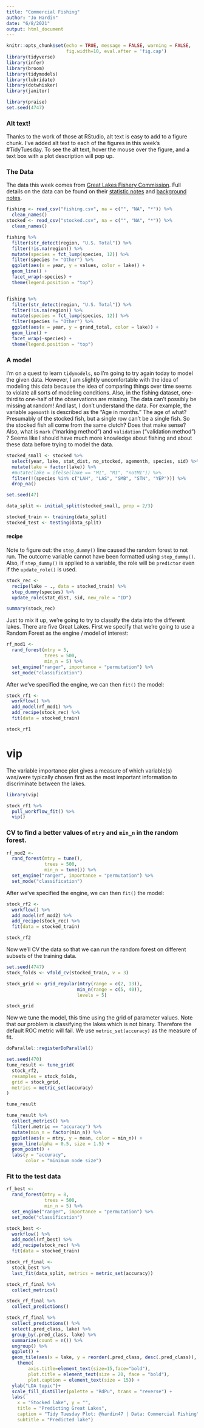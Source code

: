 ```yaml
---
title: "Commercial Fishing"
author: "Jo Hardin"
date: "6/8/2021"
output: html_document
---
```


```r
knitr::opts_chunk$set(echo = TRUE, message = FALSE, warning = FALSE,
                      fig.width=10, eval.after = 'fig.cap')
library(tidyverse)
library(infer)
library(broom)
library(tidymodels)
library(lubridate)
library(dotwhisker)
library(janitor)

library(praise)
set.seed(4747)
```

### Alt text!

Thanks to the work of those at RStudio, alt text is easy to add to a figure chunk.  I've added alt text to each of the figures in this week's #TidyTuesday.  To see the alt text, hover the mouse over the figure, and a text box with a plot description will pop up.

### The Data

The data this week comes from [Great Lakes Fishery Commission](http://www.glfc.org/great-lakes-databases.php). Full details on the data can be found on their [statistic notes](http://www.glfc.org/commercial/COMMERCIAL%20FISH%20PRODUCTION_Notes%20on%20Statistics.pdf) and [background notes](http://www.glfc.org/commercial/COMMERCIAL%20FISH%20PRODUCTION_background.pdf).


```r
fishing <- read_csv("fishing.csv", na = c("", "NA", "*")) %>%
  clean_names()
stocked <- read_csv("stocked.csv", na = c("", "NA", "*")) %>%
  clean_names()
```

```r
fishing %>%
  filter(str_detect(region, "U.S. Total")) %>% 
  filter(!is.na(region)) %>% 
  mutate(species = fct_lump(species, 12)) %>% 
  filter(species != "Other") %>% 
  ggplot(aes(x = year, y = values, color = lake)) +
  geom_line() +
  facet_wrap(~species) +
  theme(legend.position = "top")


fishing %>%
  filter(str_detect(region, "U.S. Total")) %>% 
  filter(!is.na(region)) %>% 
  mutate(species = fct_lump(species, 12)) %>% 
  filter(species != "Other") %>% 
  ggplot(aes(x = year, y = grand_total, color = lake)) +
  geom_line() +
  facet_wrap(~species) +
  theme(legend.position = "top")
```



### A model

I'm on a quest to learn `tidymodels`, so I'm going to try again today to model the given data.  However, I am slightly uncomfortable with the idea of modeling this data because the idea of comparing things over time seems to violate all sorts of modeling conditions.  Also, in the fishing dataset, one-third to one-half of the observations are missing.  The data can't possibly be missing at random! And last, I don't understand the data.  For example, the variable `agemonth` is described as the "Age in months."  The age of what?  Presumably of the stocked fish, but a single row can't be a single fish.  So the stocked fish all come from the same clutch?  Does that make sense?  Also, what is `mark` ("marking method") and `validation` ("validation method") ?  Seems like I should have much more knowledge about fishing and about these data before trying to model the data.  


```r
stocked_small <- stocked %>%
  select(year, lake, stat_dist, no_stocked, agemonth, species, sid) %>%
  mutate(lake = factor(lake)) %>%
  #mutate(lake = ifelse(lake == "MI", "MI", "notMI")) %>%
  filter(!(species %in% c("LAH", "LAS", "SMB", "STN", "YEP"))) %>%
  drop_na()

set.seed(47)

data_split <- initial_split(stocked_small, prop = 2/3)

stocked_train <- training(data_split)
stocked_test <- testing(data_split)
```


#### recipe

Note to figure out:  the `step_dummy()` line caused the random forest to not run.  The outcome variable cannot have been formatted using `step_dummy()`.  Also, if `step_dummy()` is applied to a variable, the role will be `predictor` even if the `update_role()` is used.

```r
stock_rec <-
  recipe(lake ~ ., data = stocked_train) %>%
  step_dummy(species) %>%
  update_role(stat_dist, sid, new_role = "ID") 

summary(stock_rec)
```
Just to mix it up, we're going to try to classify the data into the different lakes.  There are five Great Lakes.  First we specify that we're going to use a Random Forest as the engine / model of interest:

```r
rf_mod1 <-
  rand_forest(mtry = 5,
              trees = 500,
              min_n = 5) %>%
  set_engine("ranger", importance = "permutation") %>%
  set_mode("classification") 
```


After we've specified the engine, we can then `fit()` the model:

```r
stock_rf1 <-
  workflow() %>%
  add_model(rf_mod1) %>%
  add_recipe(stock_rec) %>%
  fit(data = stocked_train)

stock_rf1
```


# vip

The variable importance plot gives a measure of which variable(s) was/were typically chosen first as the most important information to discriminate between the lakes.

```r
library(vip)

stock_rf1 %>%
  pull_workflow_fit() %>%
  vip()
```

### CV to find a better values of `mtry` and `min_n` in the random forest.

```r
rf_mod2 <-
  rand_forest(mtry = tune(),
              trees = 500,
              min_n = tune()) %>%
  set_engine("ranger", importance = "permutation") %>%
  set_mode("classification") 
```

After we've specified the engine, we can then `fit()` the model:

```r
stock_rf2 <-
  workflow() %>%
  add_model(rf_mod2) %>%
  add_recipe(stock_rec) %>%
  fit(data = stocked_train)

stock_rf2
```

Now we'll CV the data so that we can run the random forest on different subsets of the training data.

```r
set.seed(4747)
stock_folds <- vfold_cv(stocked_train, v = 3)

stock_grid <- grid_regular(mtry(range = c(2, 13)),
                          min_n(range = c(5, 40)),
                          levels = 5)

stock_grid
```

Now we tune the model, this time using the grid of parameter values.  Note that our problem is classifying the lakes which is not binary.  Therefore the default ROC metric will fail.  We use `metric_set(accuracy)` as the measure of fit.

```r
doParallel::registerDoParallel()

set.seed(470)
tune_result <- tune_grid(
  stock_rf2,
  resamples = stock_folds,
  grid = stock_grid,
  metrics = metric_set(accuracy)
)

tune_result
```


```r
tune_result %>%
  collect_metrics() %>%
  filter(.metric == "accuracy") %>%
  mutate(min_n = factor(min_n)) %>%
  ggplot(aes(x = mtry, y = mean, color = min_n)) +
  geom_line(alpha = 0.5, size = 1.5) +
  geom_point() + 
  labs(y = "accuracy",
       color = "minimum node size")
```


###  Fit to the test data


```r
rf_best <-
  rand_forest(mtry = 8,
              trees = 500,
              min_n = 5) %>%
  set_engine("ranger", importance = "permutation") %>%
  set_mode("classification") 

stock_best <-
  workflow() %>%
  add_model(rf_best) %>%
  add_recipe(stock_rec) %>%
  fit(data = stocked_train)

stock_rf_final <-
  stock_best %>%
  last_fit(data_split, metrics = metric_set(accuracy))

stock_rf_final %>%
  collect_metrics()

stock_rf_final %>%
  collect_predictions() 
```


```r
stock_rf_final %>%
  collect_predictions() %>%
  select(.pred_class, lake) %>%
  group_by(.pred_class, lake) %>%
  summarize(count = n()) %>%
  ungroup() %>%
  ggplot() + 
  geom_tile(aes(x = lake, y = reorder(.pred_class, desc(.pred_class)), fill = count)) +
    theme(
        axis.title=element_text(size=15,face="bold"),
        plot.title = element_text(size = 20, face = "bold"),
        plot.caption = element_text(size = 15)) +
  ylab("LDA topic")+
  scale_fill_distiller(palette = "RdPu", trans = "reverse") +
  labs(
    x = "Stocked lake", y = "",
    title = "Predicting Great Lakes",
    caption = "Tidy Tuesday Plot: @hardin47 | Data: Commercial Fishing",
    subtitle = "Predicted lake") 
```
